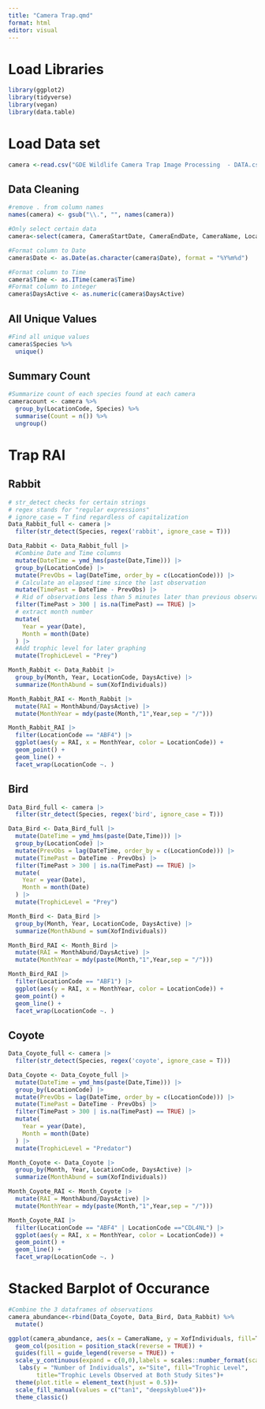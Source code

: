 ```yaml
---
title: "Camera Trap.qmd"
format: html
editor: visual
---
```


# Load Libraries

```r
library(ggplot2)
library(tidyverse)
library(vegan)
library(data.table)
```

# Load Data set

```r
camera <-read.csv("GDE Wildlife Camera Trap Image Processing  - DATA.csv")
```

## Data Cleaning

```r
#remove . from column names
names(camera) <- gsub("\\.", "", names(camera))

#Only select certain data
camera<-select(camera, CameraStartDate, CameraEndDate, CameraName, LocationCode, Species, XofIndividuals, Date, Time, DaysActive) 

#Format column to Date
camera$Date <- as.Date(as.character(camera$Date), format = "%Y%m%d")

#Format column to Time
camera$Time <- as.ITime(camera$Time)
#Format column to integer
camera$DaysActive <- as.numeric(camera$DaysActive)

```

## All Unique Values

```r
#Find all unique values
camera$Species %>%
  unique()
```

## Summary Count

```r
#Summarize count of each species found at each camera
cameracount <- camera %>%
  group_by(LocationCode, Species) %>%
  summarise(Count = n()) %>%
  ungroup()
```

# **Trap RAI**

## Rabbit

```r
# str_detect checks for certain strings
# regex stands for "regular expressions"
# ignore_case = T find regardless of capitalization
Data_Rabbit_full <- camera |> 
  filter(str_detect(Species, regex('rabbit', ignore_case = T)))

```

```r
Data_Rabbit <- Data_Rabbit_full |> 
  #Combine Date and Time columns
  mutate(DateTime = ymd_hms(paste(Date,Time))) |>
  group_by(LocationCode) |> 
  mutate(PrevObs = lag(DateTime, order_by = c(LocationCode))) |> 
  # Calculate an elapsed time since the last observation
  mutate(TimePast = DateTime - PrevObs) |> 
  # Rid of observations less than 5 minutes later than previous observation
  filter(TimePast > 300 | is.na(TimePast) == TRUE) |>
  # extract month number
  mutate(
    Year = year(Date),
    Month = month(Date)
  ) |>
  #Add trophic level for later graphing
  mutate(TrophicLevel = "Prey")
```

```r
Month_Rabbit <- Data_Rabbit |> 
  group_by(Month, Year, LocationCode, DaysActive) |> 
  summarize(MonthAbund = sum(XofIndividuals))

Month_Rabbit_RAI <- Month_Rabbit |> 
  mutate(RAI = MonthAbund/DaysActive) |> 
  mutate(MonthYear = mdy(paste(Month,"1",Year,sep = "/"))) 

Month_Rabbit_RAI |> 
  filter(LocationCode == "ABF4") |> 
  ggplot(aes(y = RAI, x = MonthYear, color = LocationCode)) + 
  geom_point() + 
  geom_line() + 
  facet_wrap(LocationCode ~. )
```

## Bird

```r
Data_Bird_full <- camera |> 
  filter(str_detect(Species, regex('bird', ignore_case = T)))
```

```r
Data_Bird <- Data_Bird_full |> 
  mutate(DateTime = ymd_hms(paste(Date,Time))) |>
  group_by(LocationCode) |> 
  mutate(PrevObs = lag(DateTime, order_by = c(LocationCode))) |> 
  mutate(TimePast = DateTime - PrevObs) |> 
  filter(TimePast > 300 | is.na(TimePast) == TRUE) |>
  mutate(
    Year = year(Date),
    Month = month(Date)
  ) |>
  mutate(TrophicLevel = "Prey")
```

```r
Month_Bird <- Data_Bird |> 
  group_by(Month, Year, LocationCode, DaysActive) |> 
  summarize(MonthAbund = sum(XofIndividuals))

Month_Bird_RAI <- Month_Bird |> 
  mutate(RAI = MonthAbund/DaysActive) |> 
  mutate(MonthYear = mdy(paste(Month,"1",Year,sep = "/"))) 

Month_Bird_RAI |> 
  filter(LocationCode == "ABF1") |> 
  ggplot(aes(y = RAI, x = MonthYear, color = LocationCode)) + 
  geom_point() + 
  geom_line() + 
  facet_wrap(LocationCode ~. )
```

## Coyote

```r
Data_Coyote_full <- camera |> 
  filter(str_detect(Species, regex('coyote', ignore_case = T)))
```

```r
Data_Coyote <- Data_Coyote_full |> 
  mutate(DateTime = ymd_hms(paste(Date,Time))) |>
  group_by(LocationCode) |> 
  mutate(PrevObs = lag(DateTime, order_by = c(LocationCode))) |> 
  mutate(TimePast = DateTime - PrevObs) |> 
  filter(TimePast > 300 | is.na(TimePast) == TRUE) |>
  mutate(
    Year = year(Date),
    Month = month(Date)
  ) |>
  mutate(TrophicLevel = "Predator")
```

```r
Month_Coyote <- Data_Coyote |> 
  group_by(Month, Year, LocationCode, DaysActive) |> 
  summarize(MonthAbund = sum(XofIndividuals))

Month_Coyote_RAI <- Month_Coyote |> 
  mutate(RAI = MonthAbund/DaysActive) |> 
  mutate(MonthYear = mdy(paste(Month,"1",Year,sep = "/"))) 

Month_Coyote_RAI |> 
  filter(LocationCode == "ABF4" | LocationCode =="CDL4NL") |> 
  ggplot(aes(y = RAI, x = MonthYear, color = LocationCode)) + 
  geom_point() + 
  geom_line() + 
  facet_wrap(LocationCode ~. )
```

# Stacked Barplot of Occurance

```r
#Combine the 3 dataframes of observations
camera_abundance<-rbind(Data_Coyote, Data_Bird, Data_Rabbit) %>%
  mutate()

ggplot(camera_abundance, aes(x = CameraName, y = XofIndividuals, fill=TrophicLevel)) +
  geom_col(position = position_stack(reverse = TRUE)) +
  guides(fill = guide_legend(reverse = TRUE)) +
  scale_y_continuous(expand = c(0,0),labels = scales::number_format(scale = 1, accuracy = 1)) +
   labs(y = "Number of Individuals", x="Site", fill="Trophic Level", 
        title="Trophic Levels Observed at Both Study Sites")+
  theme(plot.title = element_text(hjust = 0.5))+
  scale_fill_manual(values = c("tan1", "deepskyblue4"))+
  theme_classic()
```
